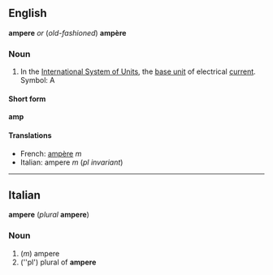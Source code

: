 ==English==
'''ampere''' ''or'' (''old-fashioned'') '''ampère'''

===Noun===

#In the [[International System of Units]], the [[base unit]] of electrical [[current]].  Symbol: A

====Short form====
'''amp'''

====Translations====

*French: [[ampère]] ''m''
*Italian: ampere ''m'' (''pl invariant'')

----

==Italian==
'''ampere''' (''plural'' '''ampere''')

===Noun===

#(''m'') ampere
#(''pl') plural of '''ampere'''